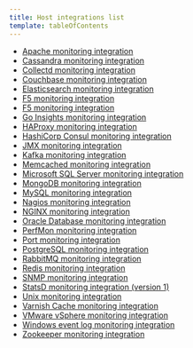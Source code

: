 ```yaml
---
title: Host integrations list
template: tableOfContents
---
```


* [Apache monitoring integration](/docs/integrations/host-integrations/host-integrations-list/apache-monitoring-integration)
* [Cassandra monitoring integration](/docs/integrations/host-integrations/host-integrations-list/cassandra-monitoring-integration)
* [Collectd monitoring integration](/docs/integrations/host-integrations/host-integrations-list/collectd-integration)
* [Couchbase monitoring integration](/docs/integrations/host-integrations/host-integrations-list/couchbase-monitoring-integration)
* [Elasticsearch monitoring integration](/docs/integrations/host-integrations/host-integrations-list/elasticsearch-monitoring-integration)
* [F5 monitoring integration](/docs/integrations/host-integrations/host-integrations-list/f5-monitoring-integration)
* [F5 monitoring integration](/docs/integrations/host-integrations/host-integrations-list/f5-monitoring-integration)
* [Go Insights monitoring integration](/docs/integrations/host-integrations/host-integrations-list/go-insights-integration)
* [HAProxy monitoring integration](/docs/integrations/host-integrations/host-integrations-list/haproxy-monitoring-integration)
* [HashiCorp Consul monitoring integration](/docs/integrations/host-integrations/host-integrations-list/hashicorp-consul-monitoring-integration)
* [JMX monitoring integration](/docs/integrations/host-integrations/host-integrations-list/jmx-monitoring-integration)
* [Kafka monitoring integration](/docs/integrations/host-integrations/host-integrations-list/kafka-monitoring-integration)
* [Memcached monitoring integration](/docs/integrations/host-integrations/host-integrations-list/memcached-monitoring-integration)
* [Microsoft SQL Server monitoring integration](/docs/integrations/host-integrations/host-integrations-list/microsoft-sql-server-monitoring-integration)
* [MongoDB monitoring integration](/docs/integrations/host-integrations/host-integrations-list/mongodb-monitoring-integration)
* [MySQL monitoring integration](/docs/integrations/host-integrations/host-integrations-list/mysql-monitoring-integration)
* [Nagios monitoring integration](/docs/integrations/host-integrations/host-integrations-list/nagios-monitoring-integration)
* [NGINX monitoring integration](/docs/integrations/host-integrations/host-integrations-list/nginx-monitoring-integration)
* [Oracle Database monitoring integration](/docs/integrations/host-integrations/host-integrations-list/oracledatabase-monitoring-integration)
* [PerfMon monitoring integration](/docs/integrations/host-integrations/host-integrations-list/perfmon-integration)
* [Port monitoring integration](/docs/integrations/host-integrations/host-integrations-list/port-monitoring-integration)
* [PostgreSQL monitoring integration](/docs/integrations/host-integrations/host-integrations-list/postgresql-monitoring-integration)
* [RabbitMQ monitoring integration](/docs/integrations/host-integrations/host-integrations-list/rabbitmq-monitoring-integration)
* [Redis monitoring integration](/docs/integrations/host-integrations/host-integrations-list/redis-monitoring-integration)
* [SNMP monitoring integration](/docs/integrations/host-integrations/host-integrations-list/snmp-monitoring-integration)
* [StatsD monitoring integration (version 1)](/docs/integrations/host-integrations/host-integrations-list/statsd-monitoring-integration)
* [Unix monitoring integration](/docs/integrations/host-integrations/host-integrations-list/unix-monitoring-integration)
* [Varnish Cache monitoring integration](/docs/integrations/host-integrations/host-integrations-list/varnish-cache-monitoring-integration)
* [VMware vSphere monitoring integration](/docs/integrations/host-integrations/host-integrations-list/vmware-vsphere-monitoring-integration)
* [Windows event log monitoring integration](/docs/integrations/host-integrations/host-integrations-list/windows-event-log-integration)
* [Zookeeper monitoring integration](/docs/integrations/host-integrations/host-integrations-list/zookeeper-monitoring-integration)
